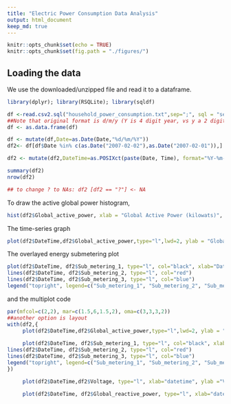 ```yaml
---
title: "Electric Power Consumption Data Analysis"
output: html_document
keep_md: true
---
```


```r
knitr::opts_chunk$set(echo = TRUE)
knitr::opts_chunk$set(fig.path = "./figures/")
```

## Loading the data 

We use the downloaded/unzipped file and read it to a dataframe. 

```r
library(dplyr); library(RSQLite); library(sqldf)

df <-read.csv2.sql("household_power_consumption.txt",sep=";", sql = "select * from file limit 10000 offset 60000  ")
##Note that original format is d/m/y (Y is 4 digit year, vs y a 2 digit year) where (Date= '01/02/2007')'01/02/2007')
df <- as.data.frame(df)

df <- mutate(df,Date=as.Date(Date,"%d/%m/%Y"))
df2<- df[df$Date %in% c(as.Date("2007-02-02"),as.Date("2007-02-01")),]

df2 <- mutate(df2,DateTime=as.POSIXct(paste(Date, Time), format="%Y-%m-%d %H:%M"))

summary(df2)
nrow(df2)
```
```r
## to change ? to NAs: df2 [df2 == "?"] <- NA
```

To draw the active global power histogram, 
```r
hist(df2$Global_active_power, xlab = "Global Active Power (kilowats)", col="red",main="Global Active Power")
```

The time-series graph
```r
plot(df2$DateTime,df2$Global_active_power,type="l",lwd=2, ylab = "Global Active Power (kilowatts)", xlab ="")
```

The overlayed energy submetering plot
```r
plot(df2$DateTime, df2$Sub_metering_1, type="l", col="black", xlab="Date", ylab ="Energy sub metering")
lines(df2$DateTime, df2$Sub_metering_2, type="l", col="red")
lines(df2$DateTime, df2$Sub_metering_3, type="l", col="blue")
legend("topright", legend=c("Sub_metering_1", "Sub_metering_2", "Sub_metering_3"), col = c("black","red","blue"), lty=1, cex=0.8)
```
and the multiplot code
```r
par(mfcol=c(2,2), mar=c(1.5,6,1.5,2), oma=c(3,3,3,2))
##another option is layout
with(df2,{
     plot(df2$DateTime,df2$Global_active_power,type="l",lwd=2, ylab = "Global Active Power (kilowatts)", xlab ="", cex=0.5, cex.lab=0.7)
     
     plot(df2$DateTime, df2$Sub_metering_1, type="l", col="black", xlab="Date", ylab ="Energy sub metering")
lines(df2$DateTime, df2$Sub_metering_2, type="l", col="red")
lines(df2$DateTime, df2$Sub_metering_3, type="l", col="blue")
legend("topright", legend=c("Sub_metering_1", "Sub_metering_2", "Sub_metering_3"), col = c("black","red","blue"), lty=1, cex=0.7)
})

     plot(df2$DateTime,df2$Voltage, type="l", xlab="datetime", ylab ="Voltage")
     
     plot(df2$DateTime, df2$Global_reactive_power, type="l", xlab="datetime", ylab ="Voltage")
```
